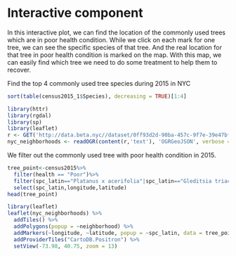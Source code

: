 # Interactive component

In this interactive plot, we can find the location of the commonly used trees which are in poor health condition. While we click on each mark for one tree, we can see the specific species of that tree. And the real location for that tree in poor health condition is marked on the map. With this map, we can easily find which tree we need to do some treatment to help them to recover.

Find the top 4 commonly used tree species during 2015 in NYC
```r
sort(table(census2015_1$Species), decreasing = TRUE)[1:4]
```


```r
library(httr)
library(rgdal)
library(sp)
library(leaflet)
r <- GET('http://data.beta.nyc//dataset/0ff93d2d-90ba-457c-9f7e-39e47bf2ac5f/resource/35dd04fb-81b3-479b-a074-a27a37888ce7/download/d085e2f8d0b54d4590b1e7d1f35594c1pediacitiesnycneighborhoods.geojson')
nyc_neighborhoods <- readOGR(content(r,'text'), 'OGRGeoJSON', verbose = F)
```

We filter out the commonly used tree with poor health condition in 2015.
```r
tree_point<-census2015%>%
  filter(health == "Poor")%>%
  filter(spc_latin=="Platanus x acerifolia"|spc_latin=="Gleditsia triacanthos var. inermis"|spc_latin=="Pyrus calleryana"|spc_latin=="Quercus palustris")%>%
  select(spc_latin,longitude,latitude)
head(tree_point)
```

```r
library(leaflet)
leaflet(nyc_neighborhoods) %>%
  addTiles() %>% 
  addPolygons(popup = ~neighborhood) %>% 
  addMarkers(~longitude, ~latitude, popup = ~spc_latin, data = tree_point) %>%
  addProviderTiles("CartoDB.Positron") %>%
  setView(-73.98, 40.75, zoom = 13)
```
